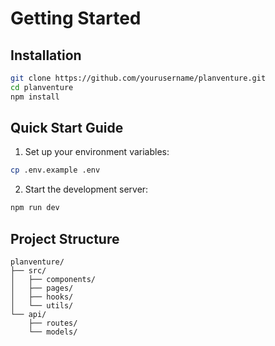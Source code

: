 # Getting Started

## Installation

```bash
git clone https://github.com/yourusername/planventure.git
cd planventure
npm install
```

## Quick Start Guide

1. Set up your environment variables:
```bash
cp .env.example .env
```

2. Start the development server:
```bash
npm run dev
```

## Project Structure

```
planventure/
├── src/
│   ├── components/
│   ├── pages/
│   ├── hooks/
│   └── utils/
└── api/
    ├── routes/
    └── models/
```

